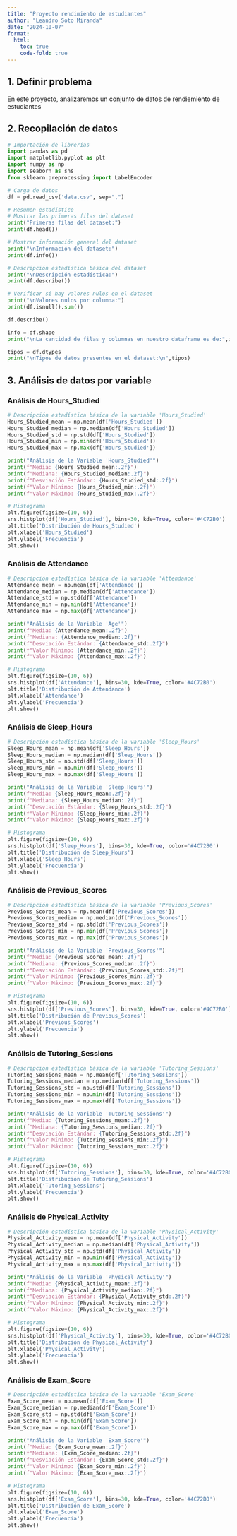 ```yaml
---
title: "Proyecto rendimiento de estudiantes"
author: "Leandro Soto Miranda"
date: "2024-10-07"
format: 
  html: 
    toc: true 
    code-fold: true
---
```


## 1. Definir problema

En este proyecto, analizaremos un conjunto de datos de rendiemiento de estudiantes

## 2. Recopilación de datos

```python
# Importación de librerías
import pandas as pd
import matplotlib.pyplot as plt
import numpy as np
import seaborn as sns
from sklearn.preprocessing import LabelEncoder

# Carga de datos
df = pd.read_csv('data.csv', sep=",")

# Resumen estadístico
# Mostrar las primeras filas del dataset
print("Primeras filas del dataset:")
print(df.head())

# Mostrar información general del dataset
print("\nInformación del dataset:")
print(df.info())

# Descripción estadística básica del dataset
print("\nDescripción estadística:")
print(df.describe())

# Verificar si hay valores nulos en el dataset
print("\nValores nulos por columna:")
print(df.isnull().sum())

df.describe()

info = df.shape
print("\nLa cantidad de filas y columnas en nuestro dataframe es de:",info)

tipos = df.dtypes
print("\nTipos de datos presentes en el dataset:\n",tipos)
```

## 3. Análisis de datos por variable
### Análisis de Hours_Studied
```python

# Descripción estadística básica de la variable 'Hours_Studied'
Hours_Studied_mean = np.mean(df['Hours_Studied'])
Hours_Studied_median = np.median(df['Hours_Studied'])
Hours_Studied_std = np.std(df['Hours_Studied'])
Hours_Studied_min = np.min(df['Hours_Studied'])
Hours_Studied_max = np.max(df['Hours_Studied'])

print("Análisis de la Variable 'Hours_Studied'")
print(f"Media: {Hours_Studied_mean:.2f}")
print(f"Mediana: {Hours_Studied_median:.2f}")
print(f"Desviación Estándar: {Hours_Studied_std:.2f}")
print(f"Valor Mínimo: {Hours_Studied_min:.2f}")
print(f"Valor Máximo: {Hours_Studied_max:.2f}")

# Histograma
plt.figure(figsize=(10, 6))
sns.histplot(df['Hours_Studied'], bins=30, kde=True, color='#4C72B0')
plt.title('Distribución de Hours_Studied')
plt.xlabel('Hours_Studied')
plt.ylabel('Frecuencia')
plt.show()


```

### Análisis de Attendance
```python

# Descripción estadística básica de la variable 'Attendance'
Attendance_mean = np.mean(df['Attendance'])
Attendance_median = np.median(df['Attendance'])
Attendance_std = np.std(df['Attendance'])
Attendance_min = np.min(df['Attendance'])
Attendance_max = np.max(df['Attendance'])

print("Análisis de la Variable 'Age'")
print(f"Media: {Attendance_mean:.2f}")
print(f"Mediana: {Attendance_median:.2f}")
print(f"Desviación Estándar: {Attendance_std:.2f}")
print(f"Valor Mínimo: {Attendance_min:.2f}")
print(f"Valor Máximo: {Attendance_max:.2f}")

# Histograma
plt.figure(figsize=(10, 6))
sns.histplot(df['Attendance'], bins=30, kde=True, color='#4C72B0')
plt.title('Distribución de Attendance')
plt.xlabel('Attendance')
plt.ylabel('Frecuencia')
plt.show()


```

### Análisis de Sleep_Hours
```python

# Descripción estadística básica de la variable 'Sleep_Hours'
Sleep_Hours_mean = np.mean(df['Sleep_Hours'])
Sleep_Hours_median = np.median(df['Sleep_Hours'])
Sleep_Hours_std = np.std(df['Sleep_Hours'])
Sleep_Hours_min = np.min(df['Sleep_Hours'])
Sleep_Hours_max = np.max(df['Sleep_Hours'])

print("Análisis de la Variable 'Sleep_Hours'")
print(f"Media: {Sleep_Hours_mean:.2f}")
print(f"Mediana: {Sleep_Hours_median:.2f}")
print(f"Desviación Estándar: {Sleep_Hours_std:.2f}")
print(f"Valor Mínimo: {Sleep_Hours_min:.2f}")
print(f"Valor Máximo: {Sleep_Hours_max:.2f}")

# Histograma
plt.figure(figsize=(10, 6))
sns.histplot(df['Sleep_Hours'], bins=30, kde=True, color='#4C72B0')
plt.title('Distribución de Sleep_Hours')
plt.xlabel('Sleep_Hours')
plt.ylabel('Frecuencia')
plt.show()


```

### Análisis de Previous_Scores
```python

# Descripción estadística básica de la variable 'Previous_Scores'
Previous_Scores_mean = np.mean(df['Previous_Scores'])
Previous_Scores_median = np.median(df['Previous_Scores'])
Previous_Scores_std = np.std(df['Previous_Scores'])
Previous_Scores_min = np.min(df['Previous_Scores'])
Previous_Scores_max = np.max(df['Previous_Scores'])

print("Análisis de la Variable 'Previous_Scores'")
print(f"Media: {Previous_Scores_mean:.2f}")
print(f"Mediana: {Previous_Scores_median:.2f}")
print(f"Desviación Estándar: {Previous_Scores_std:.2f}")
print(f"Valor Mínimo: {Previous_Scores_min:.2f}")
print(f"Valor Máximo: {Previous_Scores_max:.2f}")

# Histograma
plt.figure(figsize=(10, 6))
sns.histplot(df['Previous_Scores'], bins=30, kde=True, color='#4C72B0')
plt.title('Distribución de Previous_Scores')
plt.xlabel('Previous_Scores')
plt.ylabel('Frecuencia')
plt.show()

```

### Análisis de Tutoring_Sessions
```python

# Descripción estadística básica de la variable 'Tutoring_Sessions'
Tutoring_Sessions_mean = np.mean(df['Tutoring_Sessions'])
Tutoring_Sessions_median = np.median(df['Tutoring_Sessions'])
Tutoring_Sessions_std = np.std(df['Tutoring_Sessions'])
Tutoring_Sessions_min = np.min(df['Tutoring_Sessions'])
Tutoring_Sessions_max = np.max(df['Tutoring_Sessions'])

print("Análisis de la Variable 'Tutoring_Sessions'")
print(f"Media: {Tutoring_Sessions_mean:.2f}")
print(f"Mediana: {Tutoring_Sessions_median:.2f}")
print(f"Desviación Estándar: {Tutoring_Sessions_std:.2f}")
print(f"Valor Mínimo: {Tutoring_Sessions_min:.2f}")
print(f"Valor Máximo: {Tutoring_Sessions_max:.2f}")

# Histograma
plt.figure(figsize=(10, 6))
sns.histplot(df['Tutoring_Sessions'], bins=30, kde=True, color='#4C72B0')
plt.title('Distribución de Tutoring_Sessions')
plt.xlabel('Tutoring_Sessions')
plt.ylabel('Frecuencia')
plt.show()


```

### Análisis de Physical_Activity
```python

# Descripción estadística básica de la variable 'Physical_Activity'
Physical_Activity_mean = np.mean(df['Physical_Activity'])
Physical_Activity_median = np.median(df['Physical_Activity'])
Physical_Activity_std = np.std(df['Physical_Activity'])
Physical_Activity_min = np.min(df['Physical_Activity'])
Physical_Activity_max = np.max(df['Physical_Activity'])

print("Análisis de la Variable 'Physical_Activity'")
print(f"Media: {Physical_Activity_mean:.2f}")
print(f"Mediana: {Physical_Activity_median:.2f}")
print(f"Desviación Estándar: {Physical_Activity_std:.2f}")
print(f"Valor Mínimo: {Physical_Activity_min:.2f}")
print(f"Valor Máximo: {Physical_Activity_max:.2f}")

# Histograma
plt.figure(figsize=(10, 6))
sns.histplot(df['Physical_Activity'], bins=30, kde=True, color='#4C72B0')
plt.title('Distribución de Physical_Activity')
plt.xlabel('Physical_Activity')
plt.ylabel('Frecuencia')
plt.show()


```

### Análisis de Exam_Score
```python

# Descripción estadística básica de la variable 'Exam_Score'
Exam_Score_mean = np.mean(df['Exam_Score'])
Exam_Score_median = np.median(df['Exam_Score'])
Exam_Score_std = np.std(df['Exam_Score'])
Exam_Score_min = np.min(df['Exam_Score'])
Exam_Score_max = np.max(df['Exam_Score'])

print("Análisis de la Variable 'Exam_Score'")
print(f"Media: {Exam_Score_mean:.2f}")
print(f"Mediana: {Exam_Score_median:.2f}")
print(f"Desviación Estándar: {Exam_Score_std:.2f}")
print(f"Valor Mínimo: {Exam_Score_min:.2f}")
print(f"Valor Máximo: {Exam_Score_max:.2f}")

# Histograma
plt.figure(figsize=(10, 6))
sns.histplot(df['Exam_Score'], bins=30, kde=True, color='#4C72B0')
plt.title('Distribución de Exam_Score')
plt.xlabel('Exam_Score')
plt.ylabel('Frecuencia')
plt.show()
```

